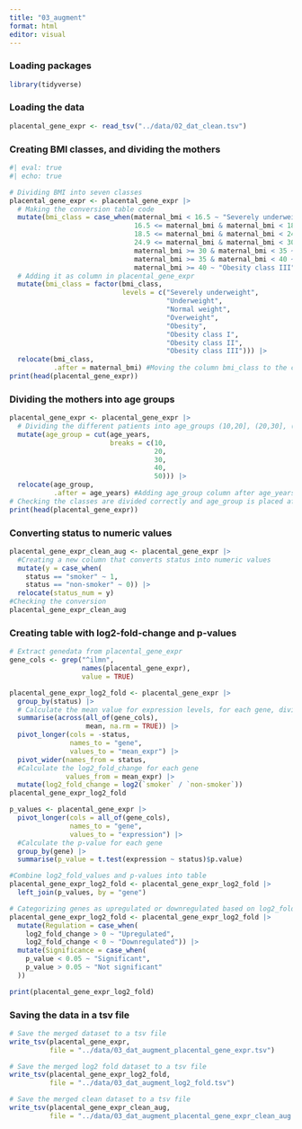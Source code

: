 ```yaml
---
title: "03_augment"
format: html
editor: visual
---
```


### Loading packages

```r
library(tidyverse)
```

### Loading the data

```r
placental_gene_expr <- read_tsv("../data/02_dat_clean.tsv")
```

### Creating BMI classes, and dividing the mothers

```r
#| eval: true
#| echo: true

# Dividing BMI into seven classes
placental_gene_expr <- placental_gene_expr |> 
  # Making the conversion table code
  mutate(bmi_class = case_when(maternal_bmi < 16.5 ~ "Severely underweight",
                               16.5 <= maternal_bmi & maternal_bmi < 18.5 ~ "Underweight",
                               18.5 <= maternal_bmi & maternal_bmi < 24.9 ~ "Normal weight",
                               24.9 <= maternal_bmi & maternal_bmi < 30 ~ "Overweight",
                               maternal_bmi >= 30 & maternal_bmi < 35 ~ "Obesity class I",
                               maternal_bmi >= 35 & maternal_bmi < 40 ~ "Obesity class II",
                               maternal_bmi >= 40 ~ "Obesity class III")) |>
  # Adding it as column in placental_gene_expr
  mutate(bmi_class = factor(bmi_class,
                            levels = c("Severely underweight",
                                       "Underweight",
                                       "Normal weight", 
                                       "Overweight",
                                       "Obesity", 
                                       "Obesity class I",
                                       "Obesity class II", 
                                       "Obesity class III"))) |>
  relocate(bmi_class,
           .after = maternal_bmi) #Moving the column bmi_class to the correct place and divided as we want. 
print(head(placental_gene_expr))
```

### Dividing the mothers into age groups

```r
placental_gene_expr <- placental_gene_expr |> 
  # Dividing the different patients into age_groups (10,20], (20,30], (30,40], (40,50]
  mutate(age_group = cut(age_years,
                         breaks = c(10,
                                    20,
                                    30,
                                    40,
                                    50))) |>
  relocate(age_group,
           .after = age_years) #Adding age_group column after age_years column
# Checking the classes are divided correctly and age_group is placed after age_years
print(head(placental_gene_expr))
```

### Converting status to numeric values

```r
placental_gene_expr_clean_aug <- placental_gene_expr |> 
  #Creating a new column that converts status into numeric values
  mutate(y = case_when(
    status == "smoker" ~ 1,
    status == "non-smoker" ~ 0)) |> 
  relocate(status_num = y)
#Checking the conversion
placental_gene_expr_clean_aug
```

### Creating table with log2-fold-change and p-values

```r
# Extract genedata from placental_gene_expr
gene_cols <- grep("^ilmn",
                  names(placental_gene_expr),
                  value = TRUE)

placental_gene_expr_log2_fold <- placental_gene_expr |>
  group_by(status) |> 
  # Calculate the mean value for expression levels, for each gene, divided into smoker and non-smoker
  summarise(across(all_of(gene_cols),
                   mean, na.rm = TRUE)) |> 
  pivot_longer(cols = -status,
               names_to = "gene",
               values_to = "mean_expr") |> 
  pivot_wider(names_from = status, 
  #Calculate the log2_fold_change for each gene             
              values_from = mean_expr) |> 
  mutate(log2_fold_change = log2(`smoker` / `non-smoker`))
placental_gene_expr_log2_fold

p_values <- placental_gene_expr |>
  pivot_longer(cols = all_of(gene_cols),
               names_to = "gene",
               values_to = "expression") |>
  #Calculate the p-value for each gene 
  group_by(gene) |> 
  summarise(p_value = t.test(expression ~ status)$p.value)

#Combine log2_fold_values and p-values into table 
placental_gene_expr_log2_fold <- placental_gene_expr_log2_fold |> 
  left_join(p_values, by = "gene")

# Categorizing genes as upregulated or downregulated based on log2_fold_change
placental_gene_expr_log2_fold <- placental_gene_expr_log2_fold |>
  mutate(Regulation = case_when(
    log2_fold_change > 0 ~ "Upregulated",
    log2_fold_change < 0 ~ "Downregulated")) |>
  mutate(Significance = case_when(
    p_value < 0.05 ~ "Significant",
    p_value > 0.05 ~ "Not significant"
  ))

print(placental_gene_expr_log2_fold)
```

### Saving the data in a tsv file

```r
# Save the merged dataset to a tsv file
write_tsv(placental_gene_expr,
          file = "../data/03_dat_augment_placental_gene_expr.tsv")

# Save the merged log2 fold dataset to a tsv file
write_tsv(placental_gene_expr_log2_fold,
          file = "../data/03_dat_augment_log2_fold.tsv")

# Save the merged clean dataset to a tsv file
write_tsv(placental_gene_expr_clean_aug,
          file = "../data/03_dat_augment_placental_gene_expr_clean_aug.tsv")
```
